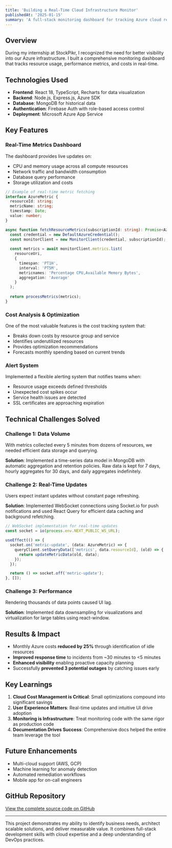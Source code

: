 ```yaml
---
title: 'Building a Real-Time Cloud Infrastructure Monitor'
publishedAt: '2025-01-15'
summary: 'A full-stack monitoring dashboard for tracking Azure cloud resources with real-time metrics, alerts, and cost analysis.'
---
```


## Overview

During my internship at StockPikr, I recognized the need for better visibility into our Azure infrastructure. I built a comprehensive monitoring dashboard that tracks resource usage, performance metrics, and costs in real-time.

## Technologies Used

- **Frontend**: React 18, TypeScript, Recharts for data visualization
- **Backend**: Node.js, Express.js, Azure SDK
- **Database**: MongoDB for historical data
- **Authentication**: Firebase Auth with role-based access control
- **Deployment**: Microsoft Azure App Service

## Key Features

### Real-Time Metrics Dashboard

The dashboard provides live updates on:
- CPU and memory usage across all compute resources
- Network traffic and bandwidth consumption
- Database query performance
- Storage utilization and costs

```typescript
// Example of real-time metric fetching
interface AzureMetric {
  resourceId: string;
  metricName: string;
  timestamp: Date;
  value: number;
}

async function fetchResourceMetrics(subscriptionId: string): Promise<AzureMetric[]> {
  const credential = new DefaultAzureCredential();
  const monitorClient = new MonitorClient(credential, subscriptionId);
  
  const metrics = await monitorClient.metrics.list(
    resourceUri,
    {
      timespan: 'PT1H',
      interval: 'PT5M',
      metricnames: 'Percentage CPU,Available Memory Bytes',
      aggregation: 'Average'
    }
  );
  
  return processMetrics(metrics);
}
```

### Cost Analysis & Optimization

One of the most valuable features is the cost tracking system that:
- Breaks down costs by resource group and service
- Identifies underutilized resources
- Provides optimization recommendations
- Forecasts monthly spending based on current trends

### Alert System

Implemented a flexible alerting system that notifies teams when:
- Resource usage exceeds defined thresholds
- Unexpected cost spikes occur
- Service health issues are detected
- SSL certificates are approaching expiration

## Technical Challenges Solved

### Challenge 1: Data Volume

With metrics collected every 5 minutes from dozens of resources, we needed efficient data storage and querying.

**Solution**: Implemented a time-series data model in MongoDB with automatic aggregation and retention policies. Raw data is kept for 7 days, hourly aggregates for 30 days, and daily aggregates indefinitely.

### Challenge 2: Real-Time Updates

Users expect instant updates without constant page refreshing.

**Solution**: Implemented WebSocket connections using Socket.io for push notifications and used React Query for efficient data caching and background refetching.

```typescript
// WebSocket implementation for real-time updates
const socket = io(process.env.NEXT_PUBLIC_WS_URL);

useEffect(() => {
  socket.on('metric-update', (data: AzureMetric) => {
    queryClient.setQueryData(['metrics', data.resourceId], (old) => {
      return updateMetricData(old, data);
    });
  });

  return () => socket.off('metric-update');
}, []);
```

### Challenge 3: Performance

Rendering thousands of data points caused UI lag.

**Solution**: Implemented data downsampling for visualizations and virtualization for large tables using react-window.

## Results & Impact

- Monthly Azure costs **reduced by 25%** through identification of idle resources
- **Improved response time** to incidents from ~30 minutes to <5 minutes
- **Enhanced visibility** enabling proactive capacity planning
- Successfully **prevented 3 potential outages** by catching issues early

## Key Learnings

1. **Cloud Cost Management is Critical**: Small optimizations compound into significant savings
2. **User Experience Matters**: Real-time updates and intuitive UI drive adoption
3. **Monitoring is Infrastructure**: Treat monitoring code with the same rigor as production code
4. **Documentation Drives Success**: Comprehensive docs helped the entire team leverage the tool

## Future Enhancements

- Multi-cloud support (AWS, GCP)
- Machine learning for anomaly detection
- Automated remediation workflows
- Mobile app for on-call engineers

## GitHub Repository

[View the complete source code on GitHub](https://github.com/sammyzayadi/cloud-monitor)

---

This project demonstrates my ability to identify business needs, architect scalable solutions, and deliver measurable value. It combines full-stack development skills with cloud expertise and a deep understanding of DevOps practices.
